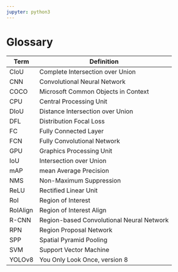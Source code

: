 ```yaml
---
jupyter: python3
---
```


# Glossary {.unnumbered}

| Term     | Definition                                |
|----------|-------------------------------------------|
| CIoU     | Complete Intersection over Union          |
| CNN      | Convolutional Neural Network              |
| COCO     | Microsoft Common Objects in Context       |
| CPU      | Central Processing Unit                   |
| DIoU     | Distance Intersection over Union          |
| DFL      | Distribution Focal Loss                   |
| FC       | Fully Connected Layer                     |
| FCN      | Fully Convolutional Network               |
| GPU      | Graphics Processing Unit                  |
| IoU      | Intersection over Union                   |
| mAP      | mean Average Precision                    |
| NMS      | Non-Maximum Suppression                   |
| ReLU     | Rectified Linear Unit                     |
| RoI      | Region of Interest                        |
| RoIAlign | Region of Interest Align                  |
| R-CNN    | Region-based Convolutional Neural Network |
| RPN      | Region Proposal Network                   |
| SPP      | Spatial Pyramid Pooling                   |
| SVM      | Support Vector Machine                    |
| YOLOv8   | You Only Look Once, version 8             |
